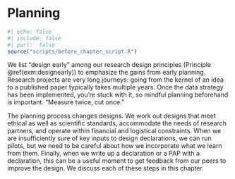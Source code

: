 # Planning

```r
#| echo: false
#| include: false
#| purl:  false
source("scripts/before_chapter_script.R")
```


We list "design early"  among our research design principles (Principle \@ref(exm:designearly)) to emphasize the gains from early planning. Research projects are very long journeys: going from the kernel of an idea to a published paper typically takes multiple years. Once the data strategy has been implemented, you're stuck with it, so mindful planning beforehand is important. "Measure twice, cut once." 

The planning process changes designs. We work out designs that meet ethical as well as scientific standards, accommodate the needs of research partners, and operate within financial and logistical constraints. When we are insufficiently sure of key inputs to design declarations, we can run pilots, but we need to be careful about how we incorporate what we learn from them. Finally, when we write up a declaration or a PAP with a declaration, this can be a useful moment to get feedback from our peers to improve the design. We discuss each of these steps in this chapter.
